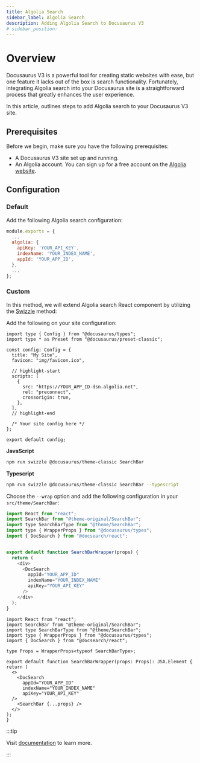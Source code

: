 ```yaml
---
title: Algolia Search
sidebar_label: Algolia Search
description: Adding Algolia Search to Docusaurus V3
# sidebar_position: 
---
```




# Overview

Docusaurus V3 is a powerful tool for creating static websites with ease, but one feature it lacks out of the box is search functionality. Fortunately, integrating Algolia search into your Docusaurus site is a straightforward process that greatly enhances the user experience. 

In this article, outlines steps to add Algolia search to your Docusaurus V3 site.




## Prerequisites

Before we begin, make sure you have the following prerequisites:

- A Docusaurus V3 site set up and running.
- An Algolia account. You can sign up for a free account on the [Algolia website](https://www.algolia.com/).


## Configuration

### Default 

Add the following Algolia search configuration:

```js title="docusaurus.config.js"
module.exports = {
  ...
  algolia: {
    apiKey: 'YOUR_API_KEY',
    indexName: 'YOUR_INDEX_NAME',
    appId: 'YOUR_APP_ID',
  },
  ...
};
```

### Custom

In this method, we will extend Algolia search React component by utilizing the [Swizzle](https://docusaurus.io/docs/swizzling) method:


Add the following on your site configuration:

```tsx title="docusaurus.config.ts"
import type { Config } from "@docusaurus/types";
import type * as Preset from "@docusaurus/preset-classic";

const config: Config = {
  title: "My Site",
  favicon: "img/favicon.ico",

  // highlight-start
  scripts: [
    {
      src: "https://YOUR_APP_ID-dsn.algolia.net",
      rel: "preconnect",
      crossorigin: true,
    },
  ],
  // highlight-end

  /* Your site config here */
};

export default config;
```


**JavaScript**

```bash npm2yarn
npm run swizzle @docusaurus/theme-classic SearchBar
```
**Typescript**

```bash npm2yarn
npm run swizzle @docusaurus/theme-classic SearchBar --typescript
```

Choose the ``--wrap`` option and add the following configuration in your ``src/theme/SearchBar``:


<Tabs>
  <TabItem value="js" label="JavaScript" default>

```js title="src/theme/SearchBar.js"
import React from "react";
import SearchBar from "@theme-original/SearchBar";
import type SearchBarType from "@theme/SearchBar";
import type { WrapperProps } from "@docusaurus/types";
import { DocSearch } from "@docsearch/react";


export default function SearchBarWrapper(props) {
  return (
    <div>
      <DocSearch
        appId="YOUR_APP_ID"
        indexName="YOUR_INDEX_NAME"
        apiKey="YOUR_API_KEY"
      />
    </div>
  );
}
```


  </TabItem>
  <TabItem value="tsx" label="TypeScript">

  ```tsx title="src/theme/SearchBar.tsx"
import React from "react";
import SearchBar from "@theme-original/SearchBar";
import type SearchBarType from "@theme/SearchBar";
import type { WrapperProps } from "@docusaurus/types";
import { DocSearch } from "@docsearch/react";

type Props = WrapperProps<typeof SearchBarType>;

export default function SearchBarWrapper(props: Props): JSX.Element {
  return (
    <>
      <DocSearch
        appId="YOUR_APP_ID"
        indexName="YOUR_INDEX_NAME"
        apiKey="YOUR_API_KEY"
    />
      <SearchBar {...props} />
    </>
  );
}
```
  </TabItem>

</Tabs>

:::tip

Visit [documentation](https://docsearch.algolia.com/) to learn more.

:::



<!-- 
## Step 1: Install Algolia's JavaScript API Client

To get started, we need to install Algolia's JavaScript API Client. Run the following command in your Docusaurus project directory:

```bash npm2yarn
npm install algoliasearch
```
## Step 2: Create an Algolia Account and Index
If you haven't already, sign up for an Algolia account. Once logged in, create a new index for your Docusaurus site. Make note of your Application ID, Search-Only API Key, and Index Name as we'll need these later.





## Step 4: Implement Search UI Component
Finally, add a search UI component to your Docusaurus site. You can place this component in your header or sidebar, depending on your site's layout preferences. Here's a simple example of how you can implement it:

```js
import React from 'react';
import { InstantSearch, SearchBox, Hits } from 'react-instantsearch-dom';

const Search = () => (
  <InstantSearch
    appId="YOUR_APP_ID"
    apiKey="YOUR_API_KEY"
    indexName="YOUR_INDEX_NAME"
  >
    <SearchBox />
    <Hits />
  </InstantSearch>
);

export default Search;
```

Don't forget to replace the placeholder values with your actual Algolia credentials.

## Step 5: Build and Deploy Your Site
Once you've completed the above steps, rebuild your Docusaurus site by running:

```bash npm2yarn
npm run build
```

Deploy your site as usual. Your Docusaurus site should now have Algolia search functionality enabled! -->
